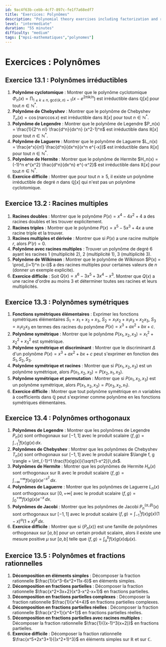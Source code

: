 ```yaml
---
id: 9ac4f63b-cebb-4cf7-897c-fe1f7a68edf7
title: "Exercices: Polynômes"
description: "Polynomial theory exercises including factorization and root analysis"
level: "intermediate"
duration: "55 minutes"
difficulty: "medium"
tags: ["mpsi-mathematiques","polynomes"]
---
```


# Exercices : Polynômes

## Exercice 13.1 : Polynômes irréductibles

1. **Polynôme cyclotomique** : Montrer que le polynôme cyclotomique $\Phi_n(x) = \prod_{1 \leq k \leq n,\ \gcd(k,n)=1} (x - e^{2\pi i k/n})$ est irréductible dans $\mathbb{Q}[x]$ pour tout $n \in \mathbb{N}^*$. 
2. **Polynôme de Chebyshev** : Montrer que le polynôme de Chebyshev $T_n(x) = \cos(n \arccos x)$ est irréductible dans $\mathbb{R}[x]$ pour tout $n \in \mathbb{N}^*$. 
3. **Polynôme de Legendre** : Montrer que le polynôme de Legendre $P_n(x) = \frac{1}{2^n n!} \frac{d^n}{dx^n} (x^2-1)^n$ est irréductible dans $\mathbb{R}[x]$ pour tout $n \in \mathbb{N}^*$. 
4. **Polynôme de Laguerre** : Montrer que le polynôme de Laguerre $L_n(x) = \frac{e^x}{n!} \frac{d^n}{dx^n}(x^n e^{-x})$ est irréductible dans $\mathbb{R}[x]$ pour tout $n \in \mathbb{N}^*$. 
5. **Polynôme de Hermite** : Montrer que le polynôme de Hermite $H_n(x) = (-1)^n e^{x^2} \frac{d^n}{dx^n} e^{-x^2}$ est irréductible dans $\mathbb{R}[x]$ pour tout $n \in \mathbb{N}^*$. 
6. **Exercice difficile** : Montrer que pour tout $n \geq 5$, il existe un polynôme irréductible de degré $n$ dans $\mathbb{Q}[x]$ qui n'est pas un polynôme cyclotomique.

## Exercice 13.2 : Racines multiples

1. **Racines doubles** : Montrer que le polynôme $P(x) = x^4 - 4x^2 + 4$ a des racines doubles et les trouver explicitement.
2. **Racines triples** : Montrer que le polynôme $P(x) = x^5 - 5x^3 + 4x$ a une racine triple et la trouver.
3. **Racines multiples et dérivée** : Montrer que si $P(x)$ a une racine multiple $r$, alors $P'(r) = 0$.
4. **Polynôme avec racines multiples** : Trouver un polynôme de degré $6$ ayant les racines $1$ (multiplicité $2$), $2$ (multiplicité $1$), $3$ (multiplicité $3$).
5. **Polynôme de Wilkinson** : Montrer que le polynôme de Wilkinson $P(x) = \prod_{i=1}^n (x-i)$ a des racines multiples pour certaines valeurs de $n$ (donner un exemple explicite).
6. **Exercice difficile** : Soit $Q(x) = x^6 - 3x^5 + 3x^4 - x^3$. Montrer que $Q(x)$ a une racine d'ordre au moins $3$ et déterminer toutes ses racines et leurs multiplicités.

## Exercice 13.3 : Polynômes symétriques

1. **Fonctions symétriques élémentaires** : Exprimer les fonctions symétriques élémentaires $S_1 = x_1 + x_2 + x_3$, $S_2 = x_1x_2 + x_1x_3 + x_2x_3$, $S_3 = x_1x_2x_3$ en termes des racines du polynôme $P(x) = x^3 + a x^2 + b x + c$.
2. **Polynôme symétrique** : Montrer que le polynôme $P(x_1, x_2, x_3) = x_1^2 + x_2^2 + x_3^2$ est symétrique.
3. **Polynôme symétrique et discriminant** : Montrer que le discriminant $\Delta$ d'un polynôme $P(x) = x^3 + a x^2 + b x + c$ peut s'exprimer en fonction des $S_1, S_2, S_3$.
4. **Polynôme symétrique et racines** : Montrer que si $P(x_1, x_2, x_3)$ est un polynôme symétrique, alors $P(x_1, x_2, x_3) = P(x_2, x_1, x_3)$.
5. **Polynôme symétrique et permutation** : Montrer que si $P(x_1, x_2, x_3)$ est un polynôme symétrique, alors $P(x_1, x_2, x_3) = P(x_3, x_2, x_1)$.
6. **Exercice difficile** : Montrer que tout polynôme symétrique en $n$ variables à coefficients dans $\mathbb{Q}$ peut s'exprimer comme polynôme en les fonctions symétriques élémentaires.

## Exercice 13.4 : Polynômes orthogonaux

1. **Polynômes de Legendre** : Montrer que les polynômes de Legendre $P_n(x)$ sont orthogonaux sur $[-1,1]$ avec le produit scalaire $\langle f, g \rangle = \int_{-1}^1 f(x)g(x)\,dx$.
2. **Polynômes de Chebyshev** : Montrer que les polynômes de Chebyshev $T_n(x)$ sont orthogonaux sur $[-1,1]$ avec le produit scalaire $\langle f, g \rangle = \int_{-1}^1 \frac{f(x)g(x)}{\sqrt{1-x^2}}\,dx$.
3. **Polynômes de Hermite** : Montrer que les polynômes de Hermite $H_n(x)$ sont orthogonaux sur $\mathbb{R}$ avec le produit scalaire $\langle f, g \rangle = \int_{-\infty}^{+\infty} f(x)g(x)e^{-x^2}\,dx$.
4. **Polynômes de Laguerre** : Montrer que les polynômes de Laguerre $L_n(x)$ sont orthogonaux sur $[0, +\infty[$ avec le produit scalaire $\langle f, g \rangle = \int_0^{+\infty} f(x)g(x)e^{-x}\,dx$.
5. **Polynômes de Jacobi** : Montrer que les polynômes de Jacobi $P_n^{(\alpha,\beta)}(x)$ sont orthogonaux sur $[-1,1]$ avec le produit scalaire $\langle f, g \rangle = \int_{-1}^1 f(x)g(x)(1-x)^{\alpha}(1+x)^{\beta}\,dx$.
6. **Exercice difficile** : Montrer que si $\{P_n(x)\}$ est une famille de polynômes orthogonaux sur $[a,b]$ pour un certain produit scalaire, alors il existe une mesure positive $\mu$ sur $[a,b]$ telle que $\langle f, g \rangle = \int_a^b f(x)g(x) d\mu(x)$.

## Exercice 13.5 : Polynômes et fractions rationnelles

1. **Décomposition en éléments simples** : Décomposer la fraction rationnelle $\frac{1}{x^3-6x^2+11x-6}$ en éléments simples.
2. **Décomposition en fractions partielles** : Décomposer la fraction rationnelle $\frac{x^2+3x+2}{x^3-x^2-x+1}$ en fractions partielles.
3. **Décomposition en fractions partielles complexes** : Décomposer la fraction rationnelle $\frac{1}{x^4+4}$ en fractions partielles complexes.
4. **Décomposition en fractions partielles réelles** : Décomposer la fraction rationnelle $\frac{x^2+1}{x^4+1}$ en fractions partielles réelles.
5. **Décomposition en fractions partielles avec racines multiples** : Décomposer la fraction rationnelle $\frac{1}{(x-1)^3(x+2)}$ en fractions partielles.
6. **Exercice difficile** : Décomposer la fraction rationnelle $\frac{x^5+2x^3+1}{(x^2+1)^3}$ en éléments simples sur $\mathbb{R}$ et sur $\mathbb{C}$.
